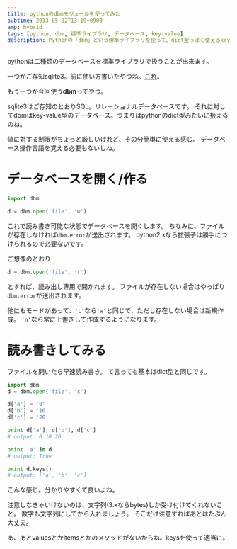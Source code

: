 ```yaml
---
title: pythonのdbmモジュールを使ってみた
pubtime: 2013-05-02T13:19+0900
amp: hybrid
tags: [python, dbm, 標準ライブラリ, データベース, key-value]
description: Pythonの「dbm」という標準ライブラリを使って、dict型っぽく使えるkey-valueデータベースを扱う方法です。
---
```


pythonは二種類のデータベースを標準ライブラリで扱うことが出来ます。

一つがご存知sqlite3。前に使い方書いたやつね。[これ](/blog/2013/02/usage-sqlite3)。

もう一つが今回使う**dbm**ってやつ。

sqlite3はご存知のとおりSQL。リレーショナルデータベースです。
それに対してdbmはkey-value型のデータベース。つまりはpythonのdict型みたいに扱えるのね。

値に対する制限がちょっと厳しいけれど、その分簡単に使える感じ。
データベース操作言語を覚える必要もないしね。

# データベースを開く/作る
``` python
import dbm

d = dbm.open('file', 'w')
```
これで読み書き可能な状態でデータベースを開くします。
ちなみに、ファイルが存在しなければ`dbm.error`が送出されます。
python2.xなら拡張子は勝手につけられるので必要ないです。

ご想像のとおり
``` python
d = dbm.open('file', 'r')
```
とすれば、読み出し専用で開かれます。
ファイルが存在しない場合はやっぱり`dbm.error`が送出されます。

他にもモードがあって、`'c'`なら`'w'`と同じで、ただし存在しない場合は新規作成。
`'n'`なら常に上書きして作成するようになります。

# 読み書きしてみる
ファイルを開いたら早速読み書き。
て言っても基本はdict型と同じです。
``` python
import dbm
d = dbm.open('file', 'c')

d['a'] = '0'
d['b'] = '10'
d['c'] = '20'

print d['a'], d['b'], d['c']
# output: 0 10 20

print 'a' in d
# output: True

print d.keys()
# output: ['a', 'b', 'c']
```
こんな感じ。分かりやすくて良いよね。

注意しなきゃいけないのは、文字列(3.xならbytes)しか受け付けてくれないこと。
数字も文字列にしてから入れましょう。
そこだけ注意すればあとはたぶん大丈夫。

あ、あとvaluesとかitemsとかのメソッドがないからね。keysを使って適当に。
